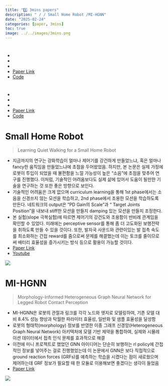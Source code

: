 ```yaml
---
title: "3️⃣ 3mins papers"
description: " / / Small Home Robot /MI-HGNN"
date: "2025-02-24"
categories: [paper, 3mins]
toc: true
image: ../../images/3mins.png
---
```


# 
> 

- 
- 
- 
- [Paper Link]()
- [Code]()


# 
> 

- 
- 
- 
- [Paper Link]()
- [Code]()


# Small Home Robot
> Learning Quiet Walking for a Small Home Robot

- 지금까지의 연구는 강화학습이 얼마나 제어기를 강건하게 만들었느냐, 혹은 얼마나 fancy한 움직임을 만들었느냐에 초점을 두어왔었음. 하지만, 본 논문은 실제 가정에 로봇이 투입이 되었을 때 불편함을 느낄 가능성이 높은 “소음”에 초점을 맞추어 연구를 진행했다. 이처럼, 기술적인 어려움보다도 실제 삶에 있어서 도움이 될만한 기술을 연구하는 것 또한 좋은 방향으로 보인다.
- 기술적인 어려움은 크게 없으며 curriculum learning을 통해 1st phase에서는 소음을 신경쓰지 않는 모션을 학습하고, 2nd phase에서 조용한 모션을 학습하도록 만든다. 네트워크의 output은 “PD Gain의 Scale”과 “ Target Joints Position”을 내보내 stiff한 모션을 만들지 damping 있는 모션을 만들지 조정한다.
- 본 실험(slope 극복실험)에 따르면 제어기의 강건도와 조용함이 반비례 관계임을 확인할 수 있었다. 미래에는 perceptive sensor를 통해 좀 더 고도화된 보행전략을 취하도록 만들 수 있을 것이다. 또한, 발자국 사운드와 관련이있는 발 접촉 속도를 최소화하는 간접 reward를 줌으로써 문제를 해결했는데 이는 토크를 줄이므로써 배터리 효율성을 증가시키는 방식 등으로 활용이 가능할 것이다.
- [Paper Link](https://arxiv.org/abs/2502.10983)
- [Youtube](https://www.youtube.com/watch?v=6RjkBHSYEcc)

![](../../images/2025-02-24-papers/KakaoTalk_20250224_212428659.png)

# MI-HGNN
> Morphology-Informed Heterogeneous Graph Neural Network for Legged Robot Contact Perception

- MI-HGNN은 로봇의 관절과 링크를 각각 노드와 엣지로 모델링하여, 기존 모델 대비 8.4% 성능 향상과 탁월한 파라미터 효율성, 일반화 및 샘플 효율성을 달성함
- 로봇의 형태학(morphology) 정보를 반영한 이종 그래프 신경망(Heterogeneous Graph Neural Network) 아키텍처에 모델 기반 제약을 통합하여, 실제와 시뮬레이션 데이터에서 접촉 인식 문제를 효과적으로 해결
- 이전에 미니 프로젝트로 했었던 GNN 아이디어는 단순히 보행하는 rl policy에 간접적인 정보를 넣어주는 걸로 진행했었는데 이 논문에서 GNN은 보다 직접적으로 ground reaction forces (GRFs)를 예측하는 학습을 시켰다는 점이 새로웠으며 제어하는데 GRF 정보가 필요할 때 한 모듈로 이용해보면 좋겠다는 생각이 들었음
- [Paper Link](https://arxiv.org/abs/2409.11146)

![](../../images/2025-02-24-papers/1740486399083.png)